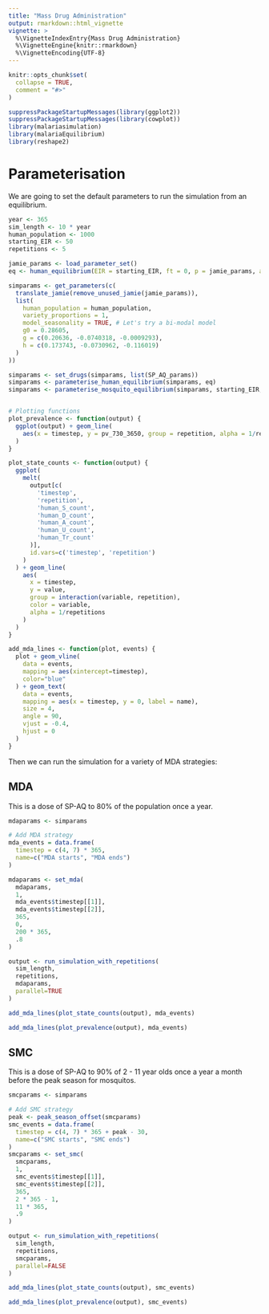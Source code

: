 ```yaml
---
title: "Mass Drug Administration"
output: rmarkdown::html_vignette
vignette: >
  %\VignetteIndexEntry{Mass Drug Administration}
  %\VignetteEngine{knitr::rmarkdown}
  %\VignetteEncoding{UTF-8}
---
```


```r
knitr::opts_chunk$set(
  collapse = TRUE,
  comment = "#>"
)
```

```r
suppressPackageStartupMessages(library(ggplot2))
suppressPackageStartupMessages(library(cowplot))
library(malariasimulation)
library(malariaEquilibrium)
library(reshape2)
```

# Parameterisation

We are going to set the default parameters to run the simulation from an equilibrium.

```r
year <- 365
sim_length <- 10 * year
human_population <- 1000
starting_EIR <- 50
repetitions <- 5

jamie_params <- load_parameter_set()
eq <- human_equilibrium(EIR = starting_EIR, ft = 0, p = jamie_params, age = 0:99)

simparams <- get_parameters(c(
  translate_jamie(remove_unused_jamie(jamie_params)),
  list(
    human_population = human_population,
    variety_proportions = 1,
    model_seasonality = TRUE, # Let's try a bi-modal model
    g0 = 0.28605,
    g = c(0.20636, -0.0740318, -0.0009293),
    h = c(0.173743, -0.0730962, -0.116019)
  )
))

simparams <- set_drugs(simparams, list(SP_AQ_params))
simparams <- parameterise_human_equilibrium(simparams, eq)
simparams <- parameterise_mosquito_equilibrium(simparams, starting_EIR, limit_grace = 10)


# Plotting functions
plot_prevalence <- function(output) {
  ggplot(output) + geom_line(
    aes(x = timestep, y = pv_730_3650, group = repetition, alpha = 1/repetitions)
  )
}

plot_state_counts <- function(output) {
  ggplot(
    melt(
      output[c(
        'timestep',
        'repetition',
        'human_S_count',
        'human_D_count',
        'human_A_count',
        'human_U_count',
        'human_Tr_count'
      )],
      id.vars=c('timestep', 'repetition')
    )
  ) + geom_line(
    aes(
      x = timestep,
      y = value,
      group = interaction(variable, repetition),
      color = variable,
      alpha = 1/repetitions
    )
  )
}

add_mda_lines <- function(plot, events) {
  plot + geom_vline(
    data = events,
    mapping = aes(xintercept=timestep),
    color="blue"
  ) + geom_text(
    data = events,
    mapping = aes(x = timestep, y = 0, label = name),
    size = 4,
    angle = 90,
    vjust = -0.4,
    hjust = 0
  )
}
```

Then we can run the simulation for a variety of MDA strategies:

## MDA

This is a dose of SP-AQ to 80% of the population once a year.

```r
mdaparams <- simparams

# Add MDA strategy
mda_events = data.frame(
  timestep = c(4, 7) * 365,
  name=c("MDA starts", "MDA ends")
)

mdaparams <- set_mda(
  mdaparams,
  1,
  mda_events$timestep[[1]],
  mda_events$timestep[[2]],
  365,
  0,
  200 * 365,
  .8
)

output <- run_simulation_with_repetitions(
  sim_length,
  repetitions,
  mdaparams,
  parallel=TRUE
)
```

```r
add_mda_lines(plot_state_counts(output), mda_events)
```

```r
add_mda_lines(plot_prevalence(output), mda_events)
```

## SMC

This is a dose of SP-AQ to 90% of 2 - 11 year olds once a year a month before the peak season for mosquitos.

```r
smcparams <- simparams

# Add SMC strategy
peak <- peak_season_offset(smcparams)
smc_events = data.frame(
  timestep = c(4, 7) * 365 + peak - 30,
  name=c("SMC starts", "SMC ends")
)
smcparams <- set_smc(
  smcparams,
  1,
  smc_events$timestep[[1]],
  smc_events$timestep[[2]],
  365,
  2 * 365 - 1,
  11 * 365,
  .9
)

output <- run_simulation_with_repetitions(
  sim_length,
  repetitions,
  smcparams,
  parallel=FALSE
)
```

```r
add_mda_lines(plot_state_counts(output), smc_events)
```

```r
add_mda_lines(plot_prevalence(output), smc_events)
```
